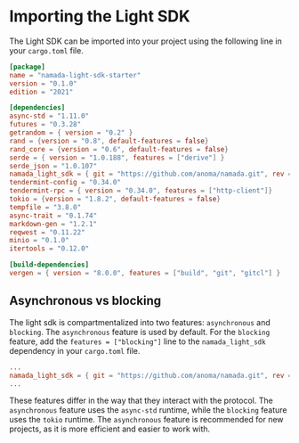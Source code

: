 # Importing the Light SDK

The Light SDK can be imported into your project using the following line in your `cargo.toml` file.

```toml
[package]
name = "namada-light-sdk-starter"
version = "0.1.0"
edition = "2021"

[dependencies]
async-std = "1.11.0"
futures = "0.3.28"
getrandom = { version = "0.2" }
rand = {version = "0.8", default-features = false}
rand_core = {version = "0.6", default-features = false}
serde = { version = "1.0.188", features = ["derive"] }
serde_json = "1.0.107" 
namada_light_sdk = { git = "https://github.com/anoma/namada.git", rev = "v0.31.8"} # The feature `asynchronous` is used by default. For the `blocking` feature, add the features = ["blocking"] line.
tendermint-config = "0.34.0"
tendermint-rpc = { version = "0.34.0", features = ["http-client"]}
tokio = {version = "1.8.2", default-features = false}
tempfile = "3.8.0"
async-trait = "0.1.74"
markdown-gen = "1.2.1"
reqwest = "0.11.22"
minio = "0.1.0"
itertools = "0.12.0"

[build-dependencies]
vergen = { version = "8.0.0", features = ["build", "git", "gitcl"] }
```

## Asynchronous vs blocking

The light sdk is compartmentalized into two features: `asynchronous` and `blocking`. The `asynchronous` feature is used by default. For the `blocking` feature, add the `features = ["blocking"]` line to the `namada_light_sdk` dependency in your `cargo.toml` file.

```toml
...
namada_light_sdk = { git = "https://github.com/anoma/namada.git", rev = "v0.31.8", features = ["blocking"]}
...
```

These features differ in the way that they interact with the protocol. The `asynchronous` feature uses the `async-std` runtime, while the `blocking` feature uses the `tokio` runtime. The `asynchronous` feature is recommended for new projects, as it is more efficient and easier to work with.
